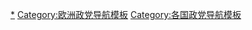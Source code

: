 {{Navbox
| name   = 奥兰政党
| title  = {{flagicon|Åland}} [[奥兰政党列表|奥兰政党]]
| bodyclass = hlist

| group1 = [[奥兰议会]]（30）
| list1  =
*[[奥兰中间党]]（9）
*[[奥兰自由主义者]]（6）
*{{link-sv|奥兰温和联盟|Moderat Samling för Åland}}（4）
*{{link-sv|不结盟联盟|Obunden samling}}（4）
*[[奧蘭社會民主黨]]（3）
*{{link-sv|可持续倡议|Hållbart initiativ}}（2）
*[[奥兰未来]] （1）
*{{link-sv|奧蘭民主|Åländsk Demokrati}}（1）

| group2 = [[芬兰议会]]（1）
| list2  =
*[[奥兰联盟]] (1)

| below = 
* {{le|奥兰政治|Politics of Åland}}
* [[各国执政党列表]]
* [[Portal:政治|政治专题]]
}}<noinclude>
[[Category:奥兰政党|*]]
[[Category:欧洲政党导航模板]]
[[Category:各国政党导航模板]]
</noinclude>